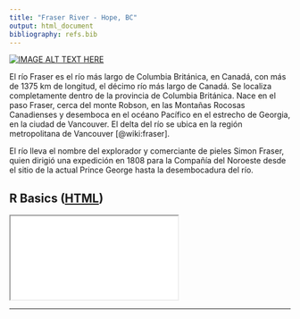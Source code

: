 ```yaml
---
title: "Fraser River - Hope, BC"
output: html_document
bibliography: refs.bib
---
```


[![IMAGE ALT TEXT HERE](http://img.youtube.com/vi/Pl7ZEt1LFiQ/0.jpg)](http://www.youtube.com/watch?v=Pl7ZEt1LFiQ)

El río Fraser es el río más largo de Columbia Británica, en Canadá, con más de 1375 km de longitud, el décimo río más largo de Canadá. Se localiza completamente dentro de la provincia de Columbia Británica. Nace en el paso Fraser, cerca del monte Robson, en las Montañas Rocosas Canadienses y desemboca en el océano Pacífico en el estrecho de Georgia, en la ciudad de Vancouver. El delta del río se ubica en la región metropolitana de Vancouver [@wiki:fraser].

El río lleva el nombre del explorador y comerciante de pieles Simon Fraser, quien dirigió una expedición en 1808 para la Compañía del Noroeste desde el sitio de la actual Prince George hasta la desembocadura del río.



<script type="text/javascript"> 
$(document).ready(function() {
  $('#fs-overview-link').click(function () {
    if (screenfull.enabled) {
      screenfull.request($('#fs-overview-target')[0]);
    }
  });
});
</script>
<div class="panel panel-default">
<div class="panel-heading">
<h2 class="panel-title">
R Basics (<a href="slides.html">HTML</a>) <a id="fs-overview-link" class="pull-right" href="#"><i class="fa fa-arrows-alt"></i></a>
</h2>
</div>
<div class="panel-body">
<div class="embed-responsive embed-responsive-4by3">
<iframe id="fs-overview-target" src="slides.html" allowfullscreen seamless>
<p>Your browser does not support iframes.</p>
</iframe>
<!--<iframe src="http://www.w3schools.com">-->
<!--<p>Your browser does not support iframes.</p>-->
<!--</iframe>-->
</div>
</div>
</div>


-------------------------